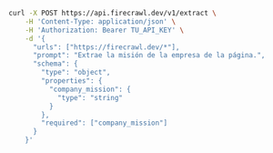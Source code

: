 ```bash cURL
curl -X POST https://api.firecrawl.dev/v1/extract \
    -H 'Content-Type: application/json' \
    -H 'Authorization: Bearer TU_API_KEY' \
    -d '{
      "urls": ["https://firecrawl.dev/*"],
      "prompt": "Extrae la misión de la empresa de la página.",
      "schema": {
        "type": "object",
        "properties": {
          "company_mission": {
            "type": "string"
          }
        },
        "required": ["company_mission"]
      }
    }'
```
